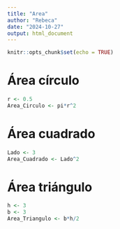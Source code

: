 ```yaml
---
title: "Area"
author: "Rebeca"
date: "2024-10-27"
output: html_document
---
```


```r
knitr::opts_chunk$set(echo = TRUE)
```

# Área círculo

```r
r <- 0.5
Area_Circulo <- pi*r^2
```

# Área cuadrado

```r
Lado <- 3
Area_Cuadrado <- Lado^2
```

# Área triángulo

```r
h <- 3
b <- 3
Area_Triangulo <- b*h/2
```